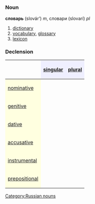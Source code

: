 =={{ru}}==
[[Category:Russian nouns]]
===Noun===
'''словарь''' (slovár’) ''m'', словари (slovarí) ''pl''

# [[dictionary]]
# [[vocabulary]], [[glossary]]
# [[lexicon]]

===Declension===
{| border="1" cellpadding="4" cellspacing="0"
!
! style="background-color: #EFEFFF" align="center"|[[singular]]
! style="background-color: #EFEFFF" align="center"|[[plural]]
|-
! style="background-color: #FFFFE0" align="left"|[[nominative case|nominative]]
| align="center"|{{Unicode|слова́рь}}
| align="center"|{{Unicode|словари́}}
|-
! style="background-color: #FFFFE0" align="left"|[[genitive case|genitive]]
| align="center"|{{Unicode|словаря́}}
| align="center"|{{Unicode|словаре́й}}
|-
! style="background-color: #FFFFE0" align="left"|[[dative case|dative]]
| align="center"|{{Unicode|словарю́}}
| align="center"|{{Unicode|словаря́м}}
|-
! style="background-color: #FFFFE0" align="left"|[[accusative case|accusative]]
| align="center"|{{Unicode|слова́рь}}
| align="center"|{{Unicode|словари́}}
|-
! style="background-color: #FFFFE0" align="left"|[[instrumental case|instrumental]]
| align="center"|{{Unicode|словарём}}
| align="center"|{{Unicode|словаря́ми}}
|-
! style="background-color: #FFFFE0" align="left"|[[prepositional case|prepositional]]
| align="center"|{{Unicode|о словаре́}}
| align="center"|{{Unicode|о словаря́х}}
|}